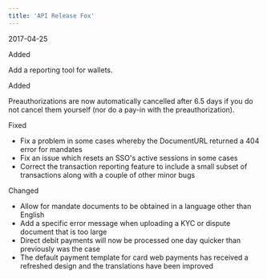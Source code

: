 ```yaml
---
title: 'API Release Fox'  
---
```

<span class="date">2017-04-25</span>  
  
  
<div class="pill pill-green">Added</div>  
  

Add a reporting tool for wallets.  
<div class="pill pill-green">Added</div>  
  

Preauthorizations are now automatically cancelled after 6.5 days if you do not cancel them yourself (nor do a pay-in with the preauthorization).  
<div class="pill pill-red">Fixed</div>  
  
- Fix a problem in some cases whereby the DocumentURL returned a 404 error for mandates  
- Fix an issue which resets an SSO's active sessions in some cases  
- Correct the transaction reporting feature to include a small subset of transactions along with a couple of other minor bugs  
<div class="pill pill-purple">Changed</div>  
  
- Allow for mandate documents to be obtained in a language other than English  
- Add a specific error message when uploading a KYC or dispute document that is too large  
- Direct debit payments will now be processed one day quicker than previously was the case  
- The default payment template for card web payments has received a refreshed design and the translations have been improved